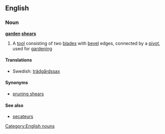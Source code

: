 ==English==
===Noun===
'''[[garden]] [[shears]]'''
#{{plurale tantum}} A [[tool]] consisting of two [[blade]]s with [[bevel]] edges, connected by a [[pivot]], used for [[gardening]]

====Translations====
{{trans-top|a tool}}
{{trans-mid}}
*Swedish: [[trädgårdssax]] {{c}}
{{trans-bottom}}

[[Category:English nouns]]

====Synonyms====
*[[pruning shears]]

====See also====
*[[secateurs]]